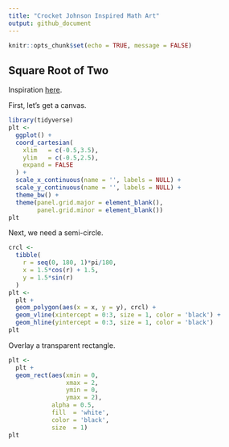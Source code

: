 ```yaml
---
title: "Crocket Johnson Inspired Math Art"
output: github_document
---
```


```r
knitr::opts_chunk$set(echo = TRUE, message = FALSE)
```

## Square Root of Two

Inspiration [here](https://americanhistory.si.edu/collections/search/object/nmah_694637).

First, let's get a canvas.

```r
library(tidyverse)
plt <- 
  ggplot() +
  coord_cartesian(
    xlim   = c(-0.5,3.5),
    ylim   = c(-0.5,2.5),
    expand = FALSE
  ) +
  scale_x_continuous(name = '', labels = NULL) +
  scale_y_continuous(name = '', labels = NULL) +
  theme_bw() +
  theme(panel.grid.major = element_blank(),
        panel.grid.minor = element_blank()) 
plt
```

Next, we need a semi-circle.

```r
crcl <-
  tibble(
    r = seq(0, 180, 1)*pi/180,
    x = 1.5*cos(r) + 1.5,
    y = 1.5*sin(r)
  )
plt <-
  plt +
  geom_polygon(aes(x = x, y = y), crcl) +
  geom_vline(xintercept = 0:3, size = 1, color = 'black') +
  geom_hline(yintercept = 0:3, size = 1, color = 'black')
plt
```

Overlay a transparent rectangle.

```r
plt <-
  plt +
  geom_rect(aes(xmin = 0, 
                xmax = 2, 
                ymin = 0, 
                ymax = 2),
            alpha = 0.5,
            fill  = 'white',
            color = 'black', 
            size  = 1)
plt
```